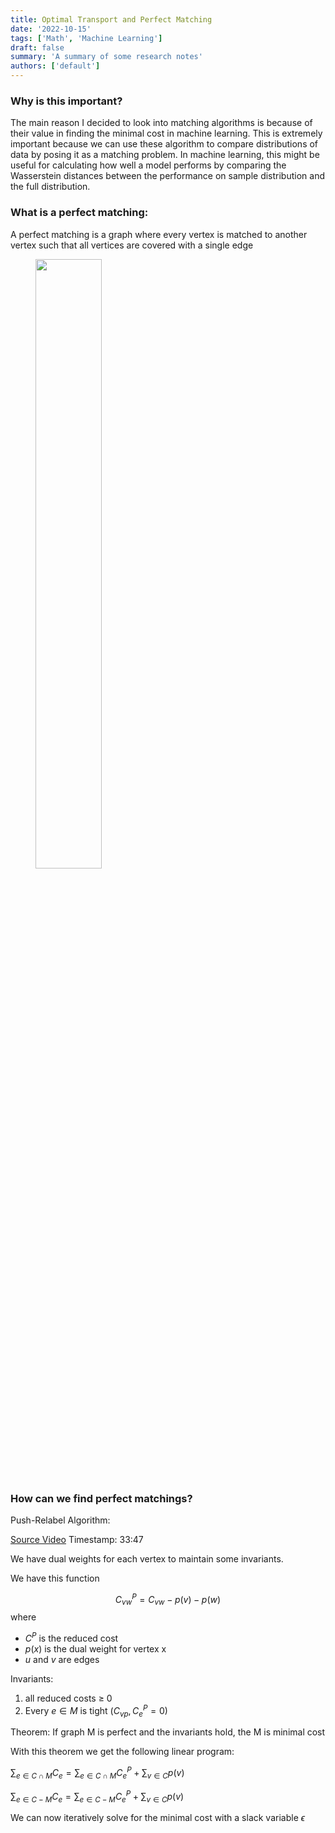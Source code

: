 ```yaml
---
title: Optimal Transport and Perfect Matching
date: '2022-10-15'
tags: ['Math', 'Machine Learning']
draft: false
summary: 'A summary of some research notes'
authors: ['default']
---
```


### Why is this important?

The main reason I decided to look into matching algorithms is because of their value in finding the minimal cost in machine learning. 
This is extremely important because we can use these algorithm to compare distributions of data by posing it as a matching problem. 
In machine learning, this might be useful for calculating how well a model performs by comparing the Wasserstein distances between the performance on sample distribution and the full distribution.

### What is a perfect matching:

A perfect matching is a graph where every vertex is matched to another vertex such that all vertices are covered with a single edge

<figure>
        <img src="/static/images/graph.png/" width="50%" height="50%" />
        <figcaption text-align="center" display="inline-block" margin="1px" width="85%" line-height={1.35} font-style="italic" ></figcaption>
</figure>

    

### How can we find perfect matchings?

Push-Relabel Algorithm:

[Source Video](https://www.youtube.com/watch?v=Wq2tkITYYHE)
Timestamp: 33:47

We have dual weights for each vertex to maintain some invariants. 

We have this function 

$$C^P_{vw} = C_{vw} - p(v) - p(w)$$
where
- $C^P$ is the reduced cost
- $p(x)$ is the dual weight for vertex x
- $u$ and $v$ are edges 

Invariants:
1. all reduced costs $\geq$  0
2. Every $e \in M$ is tight $(C_{vp}, C^P_{e} = 0)$

Theorem:
If graph M is perfect and the invariants hold, the M is minimal cost 

With this theorem we get the following linear program:

$\sum_{e \in C \cap M}C_e = \sum_{e \in C \cap M}C^P_e + \sum_{v \in C}p(v)$ 

$\sum_{e \in C - M}C_e = \sum_{e \in C - M}C^P_e + \sum_{v \in C}p(v)$ 

We can now iteratively solve for the minimal cost with a slack variable $\epsilon$